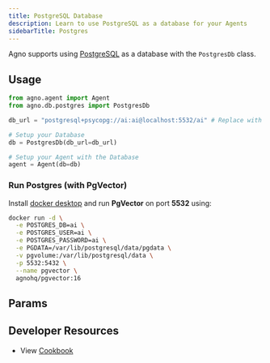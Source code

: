 ```yaml
---
title: PostgreSQL Database
description: Learn to use PostgreSQL as a database for your Agents
sidebarTitle: Postgres
---
```


Agno supports using [PostgreSQL](https://www.postgresql.org/) as a database with the `PostgresDb` class.

## Usage

```python postgres_for_agent.py
from agno.agent import Agent
from agno.db.postgres import PostgresDb

db_url = "postgresql+psycopg://ai:ai@localhost:5532/ai" # Replace with your own connection string

# Setup your Database
db = PostgresDb(db_url=db_url)

# Setup your Agent with the Database
agent = Agent(db=db)
```

### Run Postgres (with PgVector)

Install [docker desktop](https://docs.docker.com/desktop/install/mac-install/) and run **PgVector** on port **5532** using:

```bash
docker run -d \
  -e POSTGRES_DB=ai \
  -e POSTGRES_USER=ai \
  -e POSTGRES_PASSWORD=ai \
  -e PGDATA=/var/lib/postgresql/data/pgdata \
  -v pgvolume:/var/lib/postgresql/data \
  -p 5532:5432 \
  --name pgvector \
  agnohq/pgvector:16
```

## Params

<Snippet file="db-postgres-params.mdx" />

## Developer Resources

- View [Cookbook](https://github.com/agno-agi/agno/tree/v2.0/cookbook/db/postgres/postgres_for_agent.py)
